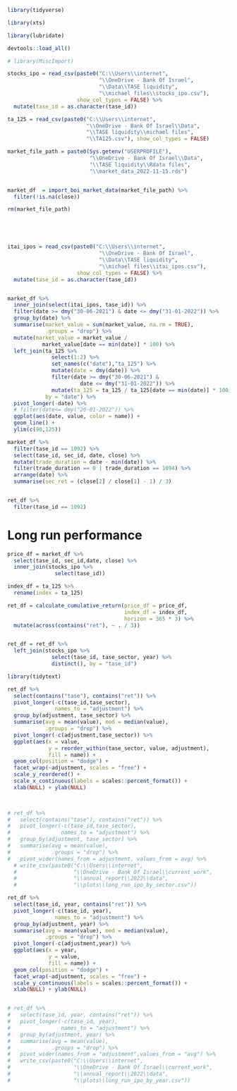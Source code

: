 
```r

library(tidyverse)

library(xts)

library(lubridate)

devtools::load_all()

# library(MiscImport)

```


```r

stocks_ipo = read_csv(paste0("C:\\Users\\internet",
                             "\\OneDrive - Bank Of Israel",
                             "\\Data\\TASE liquidity",
                             "\\michael files\\stocks_ipo.csv"),
                      show_col_types = FALSE) %>% 
  mutate(tase_id = as.character(tase_id))


```

```r

ta_125 = read_csv(paste0("C:\\Users\\internet",
                         "\\OneDrive - Bank Of Israel\\Data",
                         "\\TASE liquidity\\michael files",
                         "\\TA125.csv"), show_col_types = FALSE)

```

```r


market_file_path = paste0(Sys.getenv("USERPROFILE"),
                          "\\OneDrive - Bank Of Israel\\Data",
                          "\\TASE liquidity\\Rdata files",
                          "\\market_data_2022-11-15.rds")


market_df  = import_boi_market_data(market_file_path) %>% 
  filter(!is.na(close))

rm(market_file_path)






```


```r

itai_ipos = read_csv(paste0("C:\\Users\\internet",
                             "\\OneDrive - Bank Of Israel",
                             "\\Data\\TASE liquidity",
                             "\\michael files\\itai_ipos.csv"),
                      show_col_types = FALSE) %>% 
  mutate(tase_id = as.character(tase_id))


market_df %>% 
  inner_join(select(itai_ipos, tase_id)) %>% 
  filter(date >= dmy("30-06-2021") & date <= dmy("31-01-2022")) %>% 
  group_by(date) %>% 
  summarise(market_value = sum(market_value, na.rm = TRUE),
            .groups = "drop") %>% 
  mutate(market_value = market_value /
           market_value[date == min(date)] * 100) %>% 
  left_join(ta_125 %>% 
              select(1:2) %>% 
              set_names(c("date"),"ta_125") %>% 
              mutate(date = dmy(date)) %>% 
              filter(date >= dmy("30-06-2021") & 
                       date <= dmy("31-01-2022")) %>% 
              mutate(ta_125 = ta_125 / ta_125[date == min(date)] * 100),
            by = "date") %>% 
  pivot_longer(-date) %>% 
  # filter(date<= dmy("20-01-2022")) %>% 
  ggplot(aes(date, value, color = name)) + 
  geom_line() + 
  ylim(c(90,125))

```

```r

market_df %>% 
  filter(tase_id == 1092) %>% 
  select(tase_id, sec_id, date, close) %>% 
  mutate(trade_duration = date - min(date)) %>% 
  filter(trade_duration == 0 | trade_duration == 1094) %>% 
  arrange(date) %>% 
  summarise(sec_ret = (close[2] / close[1] - 1) / 3)


ret_df %>% 
  filter(tase_id == 1092)


```



# Long run performance


```r

price_df = market_df %>% 
  select(tase_id, sec_id,date, close) %>% 
  inner_join(stocks_ipo %>% 
               select(tase_id))

index_df = ta_125 %>% 
  rename(index = ta_125)

ret_df = calculate_cumulative_return(price_df = price_df,
                                     index_df = index_df,
                                     horizon = 365 * 3) %>% 
  mutate(across(contains("ret"), ~ . / 3))


ret_df = ret_df %>% 
  left_join(stocks_ipo %>% 
              select(tase_id, tase_sector, year) %>% 
              distinct(), by = "tase_id")

```


```r

library(tidytext)

ret_df %>% 
  select(contains("tase"), contains("ret")) %>%
  pivot_longer(-c(tase_id,tase_sector),
               names_to = "adjustment") %>% 
  group_by(adjustment, tase_sector) %>% 
  summarise(avg = mean(value), med = median(value),
            .groups = "drop") %>% 
  pivot_longer(-c(adjustment,tase_sector)) %>% 
  ggplot(aes(x = value,
             y = reorder_within(tase_sector, value, adjustment),
             fill = name)) + 
  geom_col(position = "dodge") + 
  facet_wrap(~adjustment, scales = "free") + 
  scale_y_reordered() + 
  scale_x_continuous(labels = scales::percent_format()) +
  xlab(NULL) + ylab(NULL)
  


# ret_df %>% 
#   select(contains("tase"), contains("ret")) %>%
#   pivot_longer(-c(tase_id,tase_sector),
#                names_to = "adjustment") %>% 
#   group_by(adjustment, tase_sector) %>% 
#   summarise(avg = mean(value),
#             .groups = "drop") %>% 
#   pivot_wider(names_from = adjustment, values_from = avg) %>% 
  # write_csv(paste0("C:\\Users\\internet",
  #                  "\\OneDrive - Bank Of Israel\\current_work",
  #                  "\\annual_report\\2022\\data",
  #                  "\\plots\\long_run_ipo_by_sector.csv"))

```



```r

ret_df %>% 
  select(tase_id, year, contains("ret")) %>%
  pivot_longer(-c(tase_id, year),
               names_to = "adjustment") %>% 
  group_by(adjustment, year) %>% 
  summarise(avg = mean(value), med = median(value),
            .groups = "drop") %>% 
  pivot_longer(-c(adjustment,year)) %>% 
  ggplot(aes(x = year,
             y = value,
             fill = name)) + 
  geom_col(position = "dodge") + 
  facet_wrap(~adjustment, scales = "free") + 
  scale_y_continuous(labels = scales::percent_format()) +
  xlab(NULL) + ylab(NULL)


# ret_df %>% 
#   select(tase_id, year, contains("ret")) %>%
#   pivot_longer(-c(tase_id, year),
#                names_to = "adjustment") %>% 
#   group_by(adjustment, year) %>% 
#   summarise(avg = mean(value),
#             .groups = "drop") %>% 
#   pivot_wider(names_from = "adjustment",values_from = "avg") %>% 
#   write_csv(paste0("C:\\Users\\internet",
#                    "\\OneDrive - Bank Of Israel\\current_work",
#                    "\\annual_report\\2022\\data",
#                    "\\plots\\long_run_ipo_by_year.csv"))

  
  


```

